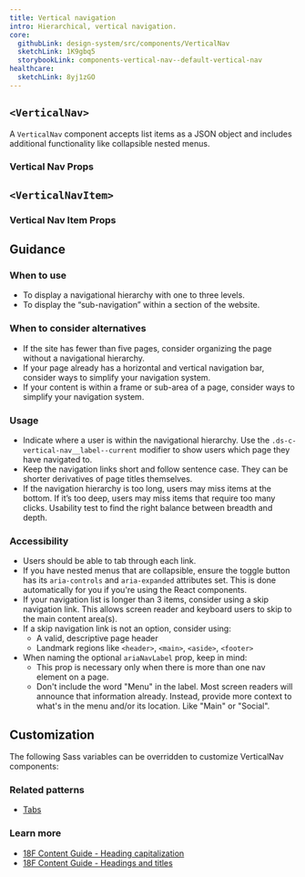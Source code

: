 ```yaml
---
title: Vertical navigation
intro: Hierarchical, vertical navigation.
core:
  githubLink: design-system/src/components/VerticalNav
  sketchLink: 1K9gbq5
  storybookLink: components-vertical-nav--default-vertical-nav
healthcare:
  sketchLink: 8yj1zGO
---
```



## `<VerticalNav>`

A `VerticalNav` component accepts list items as a JSON object and includes additional functionality like collapsible nested menus.

<StorybookExample
  componentName="vertical nav"
  storyId="components-vertical-nav--default-vertical-nav"
/>

### Vertical Nav Props

<PropTable componentName="VerticalNav" />

## `<VerticalNavItem>`

### Vertical Nav Item Props

<PropTable componentName="VerticalNavItem" />

## Guidance

### When to use

- To display a navigational hierarchy with one to three levels.
- To display the “sub-navigation” within a section of the website.

### When to consider alternatives

- If the site has fewer than five pages, consider organizing the page without a navigational hierarchy.
- If your page already has a horizontal and vertical navigation bar, consider ways to simplify your navigation system.
- If your content is within a frame or sub-area of a page, consider ways to simplify your navigation system.

### Usage

- Indicate where a user is within the navigational hierarchy. Use the `.ds-c-vertical-nav__label--current` modifier to show users which page they have navigated to.
- Keep the navigation links short and follow sentence case. They can be shorter derivatives of page titles themselves.
- If the navigation hierarchy is too long, users may miss items at the bottom. If it’s too deep, users may miss items that require too many clicks. Usability test to find the right balance between breadth and depth.

### Accessibility

- Users should be able to tab through each link.
- If you have nested menus that are collapsible, ensure the toggle button has its `aria-controls` and `aria-expanded` attributes set. This is done automatically for you
  if you're using the React components.
- If your navigation list is longer than 3 items, consider using a skip navigation link. This allows screen reader and keyboard users to skip to the main content area(s).
- If a skip navigation link is not an option, consider using:
  - A valid, descriptive page header
  - Landmark regions like `<header>`, `<main>`, `<aside>`, `<footer>`
- When naming the optional `ariaNavLabel` prop, keep in mind:
  - This prop is necessary only when there is more than one nav element on a page.
  - Don't include the word "Menu" in the label. Most screen readers will announce that information already. Instead, provide more context to what's in the menu and/or its location. Like "Main" or "Social".

## Customization

The following Sass variables can be overridden to customize VerticalNav components:

<ComponentThemeOptions
  componentname="vertical-nav"
/>

### Related patterns

- [Tabs](/components/tabs/)

### Learn more

- [18F Content Guide \- Heading capitalization](https://content-guide.18f.gov/capitalization/#headings)
- [18F Content Guide \- Headings and titles](https://content-guide.18f.gov/headings-and-titles/)
